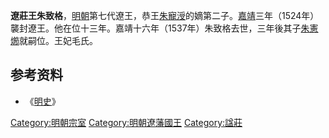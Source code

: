 '''遼莊王朱致格'''{{BD|1493年||1537年|catIdx=Z}}，[[明朝|明朝]]第七代遼王，恭王[[朱寵涭|朱寵涭]]的嫡第二子。[[嘉靖|嘉靖]]三年（1524年）襲封遼王。他在位十三年。嘉靖十六年（1537年）朱致格去世，三年後其子[[朱憲㸅|朱憲㸅]]就嗣位。王妃毛氏。

{{s-start}}
{{s-bef|before=父恭王[[朱寵涭|朱寵涭]]}}
{{s-ttl|title=[[明朝藩王列表_(遼王系)|明遼國國王]]|years=1524年－1537年}}
{{s-after|子愍王[[朱憲㸅|朱憲㸅]]}}
{{end}} 

==参考资料==
*《[[明史|明史]]》

[[Category:明朝宗室|Category:明朝宗室]]
[[Category:明朝遼藩國王|Category:明朝遼藩國王]]
[[Category:諡莊|Category:諡莊]]